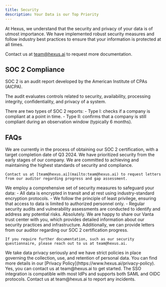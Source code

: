 ```yaml
---
title: Security
description: Your Data is our Top Priority
---
```


At Hexus, we understand that the security and privacy of your data is of utmost importance. We have implemented robust security measures and follow industry best practices to ensure that your information is protected at all times.

Contact us at team@hexus.ai to request more documentation.

## SOC 2 Compliance

SOC 2 is an audit report developed by the American Institute of CPAs (AICPA).

The audit evaluates controls related to security, availability, processing integrity, confidentiality, and privacy of a system.

There are two types of SOC 2 reports:
    - Type I: checks if a company is compliant at a point in time.
    - Type II: confirms that a company is still compliant during an observation window (typically 6 months).

## FAQs
<AccordionGroup>
  <Accordion title="Is Hexus SOC 2 compliant?">
    We are currently in the process of obtaining our SOC 2 certification, with a target completion date of Q3 2024. We have prioritized security from the early stages of our company. We are committed to achieving and maintaining the highest standards of security and compliance. 

    Contact us at [team@hexus.ai](mailto:team@hexus.ai) to request letters from our auditor regarding progress and gap assessment.

  </Accordion>

  <Accordion title="How does Hexus protect my data?">
    We employ a comprehensive set of security measures to safeguard your data:
        - All data is encrypted in transit and at rest using industry-standard encryption protocols.
        - We follow the principle of least privilege, ensuring that access to data is limited to authorized personnel only.
        - Regular security audits and vulnerability assessments are conducted to identify and address any potential risks.
  </Accordion>

  <Accordion title="Can I review Hexus' security documentation?">
    Absolutely. We are happy to share our Vanta trust center with you, which provides detailed information about our security practices and infrastructure. Additionally, we can provide letters from our auditor regarding our SOC 2 certification progress.

    If you require further documentation, such as our security questionnaire, please reach out to us at team@hexus.ai.
  </Accordion>

  <Accordion title="How does Hexus handle data privacy?">
    We take data privacy seriously and we have strict policies in place governing the collection, use, and retention of personal data. You can find more details in our [Privacy Policy](https://www.hexus.ai/privacy-policy).
  </Accordion>
  
  <Accordion title="Can you answer a questionnaire?">
    Yes, you can contact us at team@hexus.ai to get started.
  </Accordion>

  <Accordion title="What SSO providers do you support?">
    The SSO integration is compatible with most IdPs and supports both SAML and OIDC protocols.
  </Accordion>

  <Accordion title="How can I report a vulnerability?">
    Contact us at team@hexus.ai to report any incidents.
  </Accordion>
</AccordionGroup>
